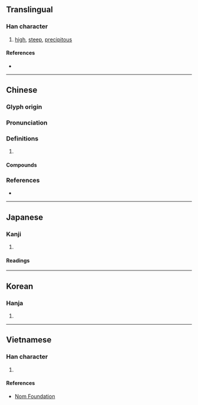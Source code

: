 {{also|崄}}
{{character info}}
==Translingual==
{{Han simplified forms|嶮|𡸴|崄|ex=y}}

===Han character===
{{Han char|rn=46|rad=山|as=13|sn=16|four=28786|canj=UOMO|ids=⿰山僉}}

# [[high]], [[steep]], [[precipitous]]

====References====
* {{Han ref|kx=0320.310|dkj=08520|dj=0620.360|hdz=10801.070|uh=5DAE|ud=23982|bh=E964|bd=59748}}

----

==Chinese==
{{zh-forms|s=崄}}

===Glyph origin===
{{Han etym}}

===Pronunciation===
{{zh-pron
|m=xiǎn
|c=him2
|mn=hiám
|mc=y
|oc=y
|cat=
}}

===Definitions===
{{zh-hanzi}}

# {{rfdef|zh}}

====Compounds====
{{zh-der|嶮介|嶮峻|嶮巇|嶮澀|巇嶮}}

===References===
* {{R:twedu|B00897}}

----

==Japanese==
{{ja-kanji forms|𡸴|嶮}}

===Kanji===
{{ja-kanji|grade=|rs=山13|shin=𡸴}}

# {{rfdef|ja|sort=山13}}

====Readings====
{{ja-readings
|goon=げん
|kanon=げん
|kanyoon=けん
|kun=けわ-し.い}}

----

==Korean==

===Hanja===
{{ko-hanja|험}}

# {{rfdef|ko|sort=山13}}

----

==Vietnamese==

===Han character===
{{vi-readings|reading=kẽm|rs=山13}}

# {{rfdef|vi|sort=山13}}

====References====
* [http://nomfoundation.org/common/nom_details.php?codepoint=5dae Nom Foundation]
